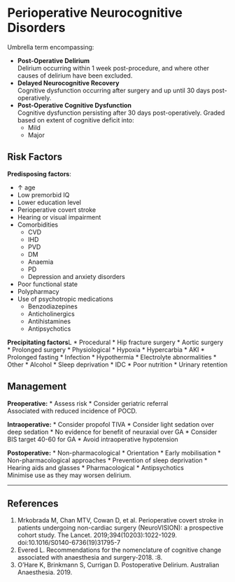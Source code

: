 # Perioperative Neurocognitive Disorders


Umbrella term encompassing:

* **Post-Operative Delirium**  
Delirium occurring within 1 week post-procedure, and where other causes of delirium have been excluded.
* **Delayed Neurocognitive Recovery**  
Cognitive dysfunction occurring after surgery and up until 30 days post-operatively.
* **Post-Operative Cognitive Dysfunction**  
Cognitive dysfunction persisting after 30 days post-operatively. Graded based on extent of cognitive deficit into:
	* Mild
	* Major

## Risk Factors

**Predisposing factors**:

* ↑ age
* Low premorbid IQ
* Lower education level
* Perioperative covert stroke
* Hearing or visual impairment
* Comorbidities
	* CVD
	* IHD
	* PVD
	* DM
	* Anaemia
	* PD
	* Depression and anxiety disorders
* Poor functional state
* Polypharmacy
* Use of psychotropic medications
	* Benzodiazepines
	* Anticholinergics
	* Antihistamines
	* Antipsychotics


**Precipitating factors**L
* Procedural
	* Hip fracture surgery
	* Aortic surgery
	* Prolonged surgery
* Physiological
	* Hypoxia
	* Hypercarbia
	* AKI
	* Prolonged fasting
	* Infection
	* Hypothermia
	* Electrolyte abnormalities
* Other
	* Alcohol
	* Sleep deprivation
	* IDC
	* Poor nutrition
	* Urinary retention


## Management

**Preoperative:**
* Assess risk
* Consider geriatric referral  
Associated with reduced incidence of POCD.


**Intraoperative:**
* Consider propofol TIVA
* Consider light sedation over deep sedation
* No evidence for benefit of neuraxial over GA
* Consider BIS target 40-60 for GA
* Avoid intraoperative hypotension


**Postoperative:**
* Non-pharmacological
	* Orientation
	* Early mobilisation
	* Non-pharmacological approaches
	* Prevention of sleep deprivation
	* Hearing aids and glasses
* Pharmacological
	* Antipsychotics  
	Minimise use as they may worsen delirium.


---

## References

1. Mrkobrada M, Chan MTV, Cowan D, et al. Perioperative covert stroke in patients undergoing non-cardiac surgery (NeuroVISION): a prospective cohort study. The Lancet. 2019;394(10203):1022-1029. doi:10.1016/S0140-6736(19)31795-7
2. Evered L. Recommendations for the nomenclature of cognitive change associated with anaesthesia and surgery-2018. :8.
3. O'Hare K, Brinkmann S, Currigan D. Postoperative Delirium. Australian Anaesthesia. 2019.